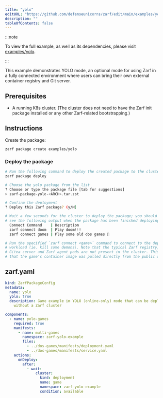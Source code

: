 ```yaml
---
title: "yolo"
editURL: "https://github.com/defenseunicorns/zarf/edit/main/examples/yolo/zarf.yaml"
description: ""
tableOfContents: false
---
```


:::note

To view the full example, as well as its dependencies, please visit [examples/yolo](https://github.com/defenseunicorns/zarf/tree/main/examples/yolo).

:::

This example demonstrates YOLO mode, an optional mode for using Zarf in a fully connected environment where users can bring their own external container registry and Git server.

## Prerequisites

- A running K8s cluster. (The cluster does not need to have the Zarf init package installed or any other Zarf-related bootstrapping.)

## Instructions

Create the package:

```bash
zarf package create examples/yolo
```

### Deploy the package

```bash
# Run the following command to deploy the created package to the cluster
zarf package deploy

# Choose the yolo package from the list
? Choose or type the package file [tab for suggestions]
> zarf-package-yolo-<ARCH>.tar.zst

# Confirm the deployment
? Deploy this Zarf package? (y/N)

# Wait a few seconds for the cluster to deploy the package; you should
# see the following output when the package has been finished deploying:
  Connect Command    | Description
  zarf connect doom  | Play doom!!!
  zarf connect games | Play some old dos games 🦄

# Run the specified `zarf connect <game>` command to connect to the deployed
# workload (ie. kill some demons). Note that the typical Zarf registry,
# Gitea server and Zarf agent pods are not present in the cluster. This means
# that the game's container image was pulled directly from the public registry and the URL was not mutated by Zarf.
```

## zarf.yaml

```yaml
kind: ZarfPackageConfig
metadata:
  name: yolo
  yolo: true
  description: Game example in YOLO (online-only) mode that can be deployed
    without a Zarf cluster

components:
  - name: yolo-games
    required: true
    manifests:
      - name: multi-games
        namespace: zarf-yolo-example
        files:
          - ../dos-games/manifests/deployment.yaml
          - ../dos-games/manifests/service.yaml
    actions:
      onDeploy:
        after:
          - wait:
              cluster:
                kind: deployment
                name: game
                namespace: zarf-yolo-example
                condition: available

```
